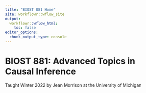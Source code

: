 ```yaml
---
title: "BIOST 881 Home"
site: workflowr::wflow_site
output:
  workflowr::wflow_html:
    toc: false
editor_options:
  chunk_output_type: console
---
```


# BIOST 881: Advanced Topics in Causal Inference

Taught Winter 2022 by Jean Morrison at the University of Michigan
